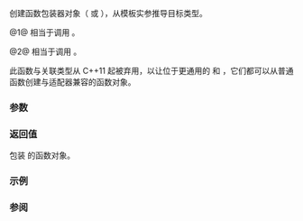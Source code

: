 {{cpp/title|ptr_fun}}
{{cpp/utility/functional/navbar}}
{{dcl begin}}
{{dcl header|functional}}
{{dcl|deprecated=c++11|until=c++17|num=1|
template&lt; class Arg, class Result &gt;
std::pointer_to_unary_function&lt;Arg,Result&gt;
    ptr_fun( Result (*f)(Arg) );
}}
{{dcl|deprecated=c++11|until=c++17|num=2|
template&lt; class Arg1, class Arg2, class Result &gt;
std::pointer_to_binary_function&lt;Arg1,Arg2,Result&gt;
    ptr_fun( Result (*f)(Arg1, Arg2) );
}}
{{dcl end}}

创建函数包装器对象（{{c|std::pointer_to_unary_function}} 或 {{c|std::pointer_to_binary_function}}），从模板实参推导目标类型。

@1@ 相当于调用 {{c|std::pointer_to_unary_function&lt;Arg,Result&gt;(f)}}。

@2@ 相当于调用 {{c|std::pointer_to_binary_function&lt;Arg1,Arg2,Result&gt;(f)}}。

此函数与关联类型从 C++11 起被弃用，以让位于更通用的 {{lc|std::function}} 和 {{lc|std::ref}}，它们都可以从普通函数创建与适配器兼容的函数对象。

===参数===
{{par begin}}
{{par|f|为之创建包装的函数指针}}
{{par end}}

===返回值===
包装 {{c|f}} 的函数对象。

{{cpp/impldef exception}}

===示例===
{{example
|code=
#include &lt;algorithm&gt;
#include &lt;functional&gt;
#include &lt;iostream&gt;
#include &lt;string_view&gt;

constexpr bool is_vowel(char c)
{
    return std::string_view{"aeoiuAEIOU"}.find(c) != std::string_view::npos;
}

int main()
{
    std::string_view s = "Hello, world!";
    std::ranges::copy_if(s, std::ostreambuf_iterator&lt;char&gt;(std::cout),
        std::not1(std::ptr_fun(is_vowel)));
// C++11 替用方案：
        std::not1(std::cref(is_vowel)));
        std::not1(std::function&lt;bool(char)&gt;(is_vowel)));
        [](char c) { return !is_vowel(c); });
// C++17 替用方案：
        std::not_fn(is_vowel));
#endif
}
|output=
Hll, wrld!
}}

===参阅===
{{dsc begin}}
{{dsc inc|cpp/utility/functional/dsc function}}
{{dsc inc|cpp/utility/functional/dsc move_only_function}}
{{dsc inc|cpp/utility/functional/dsc invoke}}
{{dsc inc|cpp/utility/functional/dsc not_fn}}
{{dsc end}}

{{langlinks|de|en|es|fr|it|ja|pt|ru}}